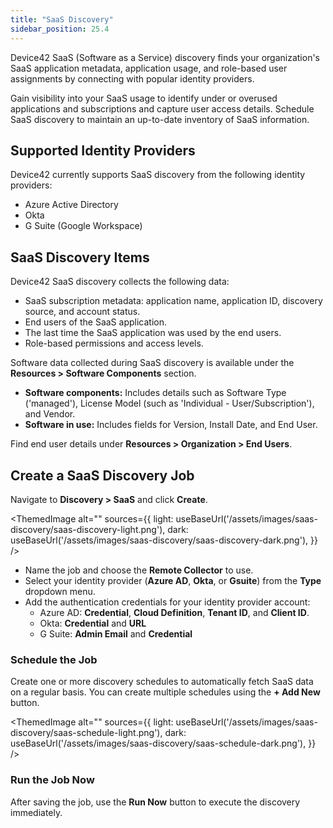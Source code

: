 ```yaml
---
title: "SaaS Discovery"
sidebar_position: 25.4
---
```



Device42 SaaS (Software as a Service) discovery finds your organization's SaaS application metadata, application usage, and role-based user assignments by connecting with popular identity providers. 

Gain visibility into your SaaS usage to identify under or overused applications and subscriptions and capture user access details. Schedule SaaS discovery to maintain an up-to-date inventory of SaaS information.

## Supported Identity Providers

Device42 currently supports SaaS discovery from the following identity providers:

- Azure Active Directory
- Okta
- G Suite (Google Workspace)

## SaaS Discovery Items

Device42 SaaS discovery collects the following data:

- SaaS subscription metadata: application name, application ID, discovery source, and account status.
- End users of the SaaS application.
- The last time the SaaS application was used by the end users.
- Role-based permissions and access levels.

Software data collected during SaaS discovery is available under the **Resources > Software Components** section. 

- **Software components:** Includes details such as Software Type ('managed'), License Model (such as 'Individual - User/Subscription'), and Vendor.
- **Software in use:** Includes fields for Version, Install Date, and End User.

Find end user details under **Resources > Organization > End Users**. 

## Create a SaaS Discovery Job

Navigate to **Discovery > SaaS** and click **Create**.

<ThemedImage
alt=""
sources={{
    light: useBaseUrl('/assets/images/saas-discovery/saas-discovery-light.png'),
    dark: useBaseUrl('/assets/images/saas-discovery/saas-discovery-dark.png'),
}}
/>

- Name the job and choose the **Remote Collector** to use.
- Select your identity provider (**Azure AD**, **Okta**, or **Gsuite**) from the **Type** dropdown menu.
- Add the authentication credentials for your identity provider account: 
    - Azure AD: **Credential**, **Cloud Definition**, **Tenant ID**, and **Client ID**.
    - Okta: **Credential** and **URL**
    - G Suite: **Admin Email** and **Credential**


### Schedule the Job

Create one or more discovery schedules to automatically fetch SaaS data on a regular basis. You can create multiple schedules using the **+ Add New** button.

<ThemedImage
alt=""
sources={{
    light: useBaseUrl('/assets/images/saas-discovery/saas-schedule-light.png'),
    dark: useBaseUrl('/assets/images/saas-discovery/saas-schedule-dark.png'),
}}
/>

### Run the Job Now

After saving the job, use the **Run Now** button to execute the discovery immediately.

